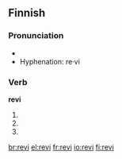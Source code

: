 ==Finnish==

===Pronunciation===
* {{IPA|lang=fi|[ˈre̞ʋiˣ]}}
* Hyphenation: re·vi

===Verb===
'''revi'''

# {{fi-form of|repiä|type=verb|mood=indicative|tense=present connegative}}
# {{fi-form of|repiä|type=verb|pr=second-person|pl=singular|mood=imperative|tense=present}}
# {{fi-form of|repiä|type=verb|pr=second-person|pl=singular|mood=imperative|tense=present connegative}}

[[br:revi]]
[[el:revi]]
[[fr:revi]]
[[io:revi]]
[[fi:revi]]